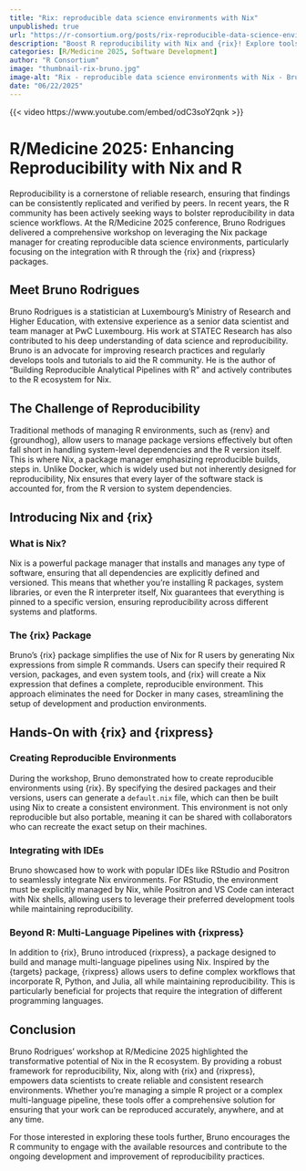 ```yaml
--- 
title: "Rix: reproducible data science environments with Nix" 
unpublished: true 
url: "https://r-consortium.org/posts/rix-reproducible-data-science-environments-with-nix/"
description: "Boost R reproducibility with Nix and {rix}! Explore tools for consistent data science environments." 
categories: [R/Medicine 2025, Software Development]
author: "R Consortium" 
image: "thumbnail-rix-bruno.jpg" 
image-alt: "Rix - reproducible data science environments with Nix - Bruno Rodrigues" 
date: "06/22/2025" 
---
```


{{< video https://www.youtube.com/embed/odC3soY2qnk >}}

# R/Medicine 2025: Enhancing Reproducibility with Nix and R

Reproducibility is a cornerstone of reliable research, ensuring that findings can be consistently replicated and verified by peers. In recent years, the R community has been actively seeking ways to bolster reproducibility in data science workflows. At the R/Medicine 2025 conference, Bruno Rodrigues delivered a comprehensive workshop on leveraging the Nix package manager for creating reproducible data science environments, particularly focusing on the integration with R through the {rix} and {rixpress} packages.

## Meet Bruno Rodrigues

Bruno Rodrigues is a statistician at Luxembourg’s Ministry of Research and Higher Education, with extensive experience as a senior data scientist and team manager at PwC Luxembourg. His work at STATEC Research has also contributed to his deep understanding of data science and reproducibility. Bruno is an advocate for improving research practices and regularly develops tools and tutorials to aid the R community. He is the author of "Building Reproducible Analytical Pipelines with R" and actively contributes to the R ecosystem for Nix.

## The Challenge of Reproducibility

Traditional methods of managing R environments, such as {renv} and {groundhog}, allow users to manage package versions effectively but often fall short in handling system-level dependencies and the R version itself. This is where Nix, a package manager emphasizing reproducible builds, steps in. Unlike Docker, which is widely used but not inherently designed for reproducibility, Nix ensures that every layer of the software stack is accounted for, from the R version to system dependencies.

## Introducing Nix and {rix}

### What is Nix?

Nix is a powerful package manager that installs and manages any type of software, ensuring that all dependencies are explicitly defined and versioned. This means that whether you're installing R packages, system libraries, or even the R interpreter itself, Nix guarantees that everything is pinned to a specific version, ensuring reproducibility across different systems and platforms.

### The {rix} Package

Bruno's {rix} package simplifies the use of Nix for R users by generating Nix expressions from simple R commands. Users can specify their required R version, packages, and even system tools, and {rix} will create a Nix expression that defines a complete, reproducible environment. This approach eliminates the need for Docker in many cases, streamlining the setup of development and production environments.

## Hands-On with {rix} and {rixpress}

### Creating Reproducible Environments

During the workshop, Bruno demonstrated how to create reproducible environments using {rix}. By specifying the desired packages and their versions, users can generate a `default.nix` file, which can then be built using Nix to create a consistent environment. This environment is not only reproducible but also portable, meaning it can be shared with collaborators who can recreate the exact setup on their machines.

### Integrating with IDEs

Bruno showcased how to work with popular IDEs like RStudio and Positron to seamlessly integrate Nix environments. For RStudio, the environment must be explicitly managed by Nix, while Positron and VS Code can interact with Nix shells, allowing users to leverage their preferred development tools while maintaining reproducibility.

### Beyond R: Multi-Language Pipelines with {rixpress}

In addition to {rix}, Bruno introduced {rixpress}, a package designed to build and manage multi-language pipelines using Nix. Inspired by the {targets} package, {rixpress} allows users to define complex workflows that incorporate R, Python, and Julia, all while maintaining reproducibility. This is particularly beneficial for projects that require the integration of different programming languages.

## Conclusion

Bruno Rodrigues' workshop at R/Medicine 2025 highlighted the transformative potential of Nix in the R ecosystem. By providing a robust framework for reproducibility, Nix, along with {rix} and {rixpress}, empowers data scientists to create reliable and consistent research environments. Whether you're managing a simple R project or a complex multi-language pipeline, these tools offer a comprehensive solution for ensuring that your work can be reproduced accurately, anywhere, and at any time.

For those interested in exploring these tools further, Bruno encourages the R community to engage with the available resources and contribute to the ongoing development and improvement of reproducibility practices.